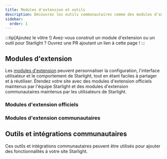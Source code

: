 ```yaml
---
title: Modules d'extension et outils
description: Découvrez les outils communautaires comme des modules d'extension et intégrations qui étendent Starlight !
sidebar:
  order: 1
---
```


:::tip[Ajoutez le vôtre !]
Avez-vous construit un module d'extension ou un outil pour Starlight ?
Ouvrez une PR ajoutant un lien à cette page !
:::

## Modules d'extension

Les [modules d'extension](/fr/reference/plugins/) peuvent personnaliser la configuration, l'interface utilisateur et le comportement de Starlight, tout en étant faciles à partager et à réutiliser.
Étendez votre site avec des modules d'extension officiels maintenus par l'équipe Starlight et des modules d'extension communautaires maintenus par les utilisateurs de Starlight.

### Modules d'extension officiels

<CardGrid>
	<LinkCard
		href="/fr/guides/site-search/#algolia-docsearch"
		title="Algolia DocSearch"
		description="Remplacer Pagefind, le système de recherche par défaut, par Algolia DocSearch."
	/>
</CardGrid>

### Modules d'extension communautaires

<CardGrid>
	<LinkCard
		href="https://github.com/HiDeoo/starlight-links-validator"
		title="starlight-links-validator"
		description="Vérifier la validité des liens dans vos pages Starlight."
	/>
	<LinkCard
		href="https://github.com/HiDeoo/starlight-typedoc"
		title="starlight-typedoc"
		description="Générer des pages Starlight à partir de TypeScript en utilisant TypeDoc."
	/>
  <LinkCard
    href="https://github.com/HiDeoo/starlight-blog"
    title="starlight-blog"
    description="Ajouter un blogue à votre site de documentation."
  />
  <LinkCard
    href="https://github.com/HiDeoo/starlight-openapi"
    title="starlight-openapi"
    description="Créer des pages de documentation à partir de spécifications OpenAPI/Swagger."
  />
  <LinkCard
    href="https://github.com/HiDeoo/starlight-obsidian"
    title="starlight-obsidian"
    description="Publier vos Vaults d'Obsidian sur votre site Starlight."
  />
  <LinkCard
    href="https://astro-ghostcms.xyz/intro/starlight/install/"
    title="starlight-ghostcms"
    description="Ajoutez vos articles de blog GhostCMS à votre documentation Starlight"
  />
</CardGrid>

## Outils et intégrations communautaires


Ces outils et intégrations communautaires peuvent être utilisés pour ajouter des fonctionnalités à votre site Starlight.

<CardGrid>
	<LinkCard
		href="https://www.feelback.dev/blog/new-astro-starlight-integration/"
		title="FeelBack"
		description="Ajouter un système de retour d'expérience utilisateur à vos pages de documentation."
	/>
	<LinkCard
		href="https://github.com/val-town/notion-to-astro"
		title="notion-to-astro"
		description="Convertir des exports Notion en documentation Astro Starlight"
	/>
	<LinkCard
		href="https://github.com/mattjennings/astro-live-code"
		title="astro-live-code"
		description="Afficher vos blocs de code MDX sous forme de composants interactifs"
	/>
  <LinkCard
    href="https://github.com/HiDeoo/starlight-i18n"
    title="starlight-i18n"
    description="Extension Visual Studio Code pour aider à traduire les pages Starlight."
  />
</CardGrid>
